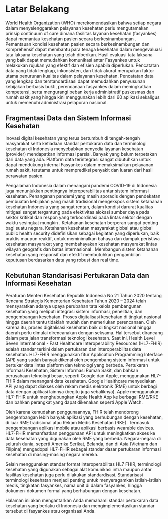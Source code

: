 # Latar Belakang {#pendahuluan}

World Health Organization (WHO) merekomendasikan bahwa setiap negara dalam menyelenggarakan pelayanan kesehatan perlu mengutamakan prinsip continuum of care dimana fasilitas layanan kesehatan (fasyankes) dapat memantau kesehatan pasien secara berkesinambungan . Pemantauan kondisi kesehatan pasien secara berkesinambungan dan komprehensif dapat membantu para tenaga kesehatan dalam mengevaluasi tata laksana kesehatan yang telah diberikan. Hasil evaluasi tata laksana yang baik dapat memudahkan komunikasi antar Fasyankes untuk melakukan rujukan yang efektif dan efisien apabila diperlukan. Pencatatan data yang tidak lengkap, inkonsisten, dan tidak akurat merupakan faktor utama penurunan kualitas dalam pelayanan kesehatan. Pencatatan data yang lengkap dan terstandardisasi dapat memudahkan penyusunan kebijakan berbasis bukti, perencanaan fasyankes dalam meningkatkan kompetensi, serta mengurangi beban kerja administratif puskesmas dan rumah sakit yang hingga kini menggunakan lebih dari 60 aplikasi sekaligus untuk memenuhi administrasi pelaporan nasional.

## Fragmentasi Data dan Sistem Informasi Kesehatan

Inovasi digital kesehatan yang terus bertumbuh di tengah-tengah masyarakat serta ketiadaan standar pertukaran data dan terminologi kesehatan di Indonesia menyebabkan penyedia layanan kesehatan (provider) mendapatkan informasi parsial. Banyak yang belum terpetakan dari data yang ada. Platform data terintegrasi sangat dibutuhkan untuk dapat mendukung internal Fasyankes dalam memaksimalkan pelayanan rumah sakit, terutama untuk memprediksi penyakit dan luaran dari hasil perawatan pasien.

Pengalaman Indonesia dalam menangani pandemi COVID-19 di Indonesia juga menunjukkan pentingnya interoperabilitas antar sistem informasi kesehatan. Penanganan pandemi yang masih sporadis dengan pendekatan pembuatan kebijakan yang masih tradisional mengekspos sistem ketahanan kesehatan Indonesia yang sangat rentan, dalam kondisi darurat kualitas mitigasi sangat tergantung pada efektivitas alokasi sumber daya pada sektor kritikal dan respon yang terkoordinasi pada lintas sektor dengan waktu sesingkat mungkin . Ketahanan kesehatan berperan sangat penting bagi suatu negara. Ketahanan kesehatan masyarakat global atau global public health security didefinisikan sebagai kegiatan yang diperlukan, baik praktis maupun reaktif, untuk meminimalkan bahaya dan dampak peristiwa kesehatan masyarakat yang membahayakan kesehatan masyarakat lintas wilayah geografis dan batas internasional . Membangun sistem ketahanan kesehatan yang responsif dan efektif membutuhkan pengambilan keputusan berdasarkan data yang robust dan real time.

## Kebutuhan Standarisasi Pertukaran Data dan Informasi Kesehatan

Peraturan Menteri Kesehatan Republik Indonesia No 21 Tahun 2020 tentang Rencana Strategis Kementerian Kesehatan Tahun 2020 – 2024 telah mensyaratkan adanya upaya perubahan tata kelola pembangunan kesehatan yang meliputi integrasi sistem informasi, penelitian, dan pengembangan kesehatan. Proses digitalisasi kesehatan di tingkat nasional hingga daerah tentu tidaklah mudah dan memerlukan perencanaan. Oleh karena itu, proses digitalisasi kesehatan baik di tingkat nasional hingga daerah perlu dimulai direncanakan dengan seksama. Hal tersebut dirancang dalam peta jalan transformasi teknologi kesehatan.
Saat ini, Health Level Seven International - Fast Healthcare Interoperability Resources (HL7-FHIR) adalah standar terkini dalam pertukaran dan interoperabilitas data kesehatan. HL7-FHIR menggunakan fitur Application Programming Interface (API) yang sudah banyak dikenal oleh pengembang sistem informasi untuk bertukar data lintas platform dan teknologi yang berbeda. Pertukaran Informasi Kesehatan, Sistem Informasi Rumah Sakit, dan bahkan perusahaan teknologi besar, seperti Google dan Apple, menggunakan HL7-FHIR dalam menangani data kesehatan. Google Healthcare menyediakan API yang dapat diakses oleh rekam medis elektronik (RME) untuk berbagi data dengan aplikasi lainnya (begitu juga sebaliknya). Apple menggunakan HL7-FHIR untuk menghubungkan Apple Health App ke berbagai RME/RKE dan bahkan perangkat yang dapat dikenakan seperti Apple Watch.

Oleh karena kemudahan penggunaannya, FHIR telah mendorong pengembangan lebih banyak aplikasi yang berhubungan dengan kesehatan, di luar RME tradisional atau Rekam Medis Kesehatan (RKE). Termasuk pengembangan aplikasi mobile atau aplikasi berbasis wearable devices. HL7-FHIR memanfaatkan penggunaan API untuk meningkatkan akses ke data kesehatan yang digunakan oleh RME yang berbeda. Negara-negara di seluruh dunia, seperti Amerika Serikat, Belanda, dan di Asia (Vietnam dan Filipina) mengadopsi HL7-FHIR sebagai standar dasar pertukaran informasi kesehatan di masing-masing negara mereka.

Selain menggunakan standar format interoperabilitas HL7 FHIR, terminologi kesehatan yang digunakan sebagai alat komunikasi intra maupun antar fasilitas kesehatan juga perlu dilakukan standardisasi. Standarisasi terminologi kesehatan menjadi penting untuk menyeragamkan istilah-istilah medis, tingkatan fasyankes, nama unit di dalam fasyankes, hingga dokumen-dokumen formal yang berhubungan dengan kesehatan.

Halaman ini akan mengantarkan Anda memahami standar pertukaran data kesehatan yang berlaku di Indonesia dan mengimplementasikan standar tersebut di fasyankes atau organisasi Anda.

